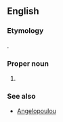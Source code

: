 ==English==

===Etymology===
{{etyl|el}}.

===Proper noun===
{{en-proper noun}}

# {{surname|transliteration of a Greek|from=Greek}}

===See also===
* [[Angelopoulou]]